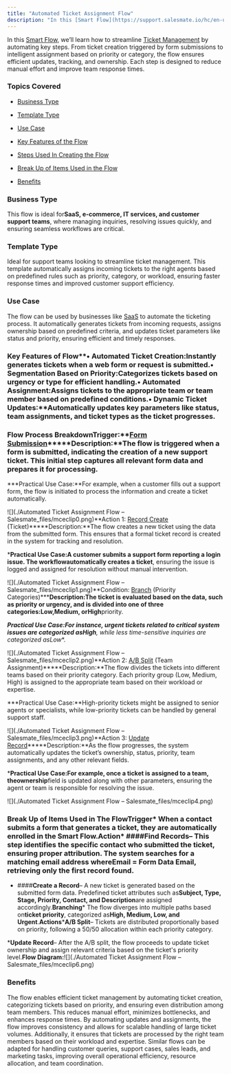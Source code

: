 ```yaml
---
title: "Automated Ticket Assignment Flow"
description: "In this [Smart Flow](https://support.salesmate.io/hc/en-us/articles/36651018577945-Introduction-to-Smart-Flow), we’ll learn how to streamline [Ticket"
---
```


In this [Smart Flow](https://support.salesmate.io/hc/en-us/articles/36651018577945-Introduction-to-Smart-Flow), we’ll learn how to streamline [Ticket Management](https://support.salesmate.io/hc/en-us/categories/25980761356185-Ticket-Management-SLA-s) by automating key steps. From ticket creation triggered by form submissions to intelligent assignment based on priority or category, the flow ensures efficient updates, tracking, and ownership. Each step is designed to reduce manual effort and improve team response times.



### Topics Covered


*   [Business Type](https://support.salesmate.io/hc/en-us/articles/42347418669209-Automated-Ticket-Assignment-Flow#h_01JHZXBCYX17AQAT4KGKAFC6M4)

*   [Template Type](https://support.salesmate.io/hc/en-us/articles/42347418669209-Automated-Ticket-Assignment-Flow#01JHZXFD9EJGR7QCB6A5RHB5HZ)

*   [Use Case](https://support.salesmate.io/hc/en-us/articles/42347418669209-Automated-Ticket-Assignment-Flow#01JHZXFD9EJGR7QCB6A5RHB5HZ)

*   [Key Features of the Flow](https://support.salesmate.io/hc/en-us/articles/42347418669209-Automated-Ticket-Assignment-Flow#01JHZXHG6TY8S1SZ57BH3G6T6D)

*   [Steps Used In Creating the Flow](https://support.salesmate.io/hc/en-us/articles/42347418669209-Automated-Ticket-Assignment-Flow#01JHZXKFC4KFBWW67SWPPWDHT9)

*   [Break Up of Items Used in the Flow](https://support.salesmate.io/hc/en-us/articles/42347418669209-Automated-Ticket-Assignment-Flow#h_01JHT979E2NZ3VK5JH7FTYRVYV)

*   [Benefits](https://support.salesmate.io/hc/en-us/articles/42347418669209-Automated-Ticket-Assignment-Flow#01JHZZ28ER74CF0A7KG6N1M32Z)


### Business Type

This flow is ideal for**SaaS, e-commerce, IT services, and customer support teams**, where managing inquiries, resolving issues quickly, and ensuring seamless workflows are critical.


### Template Type

Ideal for support teams looking to streamline ticket management. This template automatically assigns incoming tickets to the right agents based on predefined rules such as priority, category, or workload, ensuring faster response times and improved customer support efficiency.


### Use Case

The flow can be used by businesses like [SaaS](https://www.salesmate.io/crm-saas-startups/) to automate the ticketing process. It automatically generates tickets from incoming requests, assigns ownership based on predefined criteria, and updates ticket parameters like status and priority, ensuring efficient and timely responses.



### Key Features of Flow**• Automated Ticket Creation:**Instantly generates tickets when a web form or request is submitted.**• Segmentation Based on Priority:**Categorizes tickets based on urgency or type for efficient handling.**• Automated Assignment:**Assigns tickets to the appropriate team or team member based on predefined conditions.**• Dynamic Ticket Updates:**Automatically updates key parameters like status, team assignments, and ticket types as the ticket progresses.



### Flow Process Breakdown**Trigger**:**[Form Submission](https://support.salesmate.io/hc/en-us/articles/37775479211289-Form-Submitted)*****Description:**The flow is triggered when a form is submitted, indicating the creation of a new support ticket. This initial step captures all relevant form data and prepares it for processing.

***Practical Use Case:**For example, when a customer fills out a support form, the flow is initiated to process the information and create a ticket automatically.

![](./Automated Ticket Assignment Flow – Salesmate_files/mceclip0.png)**Action 1: [Record Create](https://support.salesmate.io/hc/en-us/articles/36763966875289-Record-Created) (Ticket)*****Description:**The flow creates a new ticket using the data from the submitted form. This ensures that a formal ticket record is created in the system for tracking and resolution.

***Practical Use Case:**A customer submits a support form reporting a login issue. The workflow**automatically creates a ticket**, ensuring the issue is logged and assigned for resolution without manual intervention.

![](./Automated Ticket Assignment Flow – Salesmate_files/mceclip1.png)**Condition: [Branch](https://support.salesmate.io/hc/en-us/articles/37780627045657-Branch) (Priority Categories)*****Description:**The ticket is evaluated based on the data, such as priority or urgency, and is divided into one of three categories:**Low**,**Medium**, or**High**priority.

***Practical Use Case:**For instance, urgent tickets related to critical system issues are categorized as**High**, while less time-sensitive inquiries are categorized as**Low**.

![](./Automated Ticket Assignment Flow – Salesmate_files/mceclip2.png)**Action 2: [A/B Split](https://support.salesmate.io/hc/en-us/articles/38138391340185-A-B-Split) (Team Assignment)*****Description:**The flow divides the tickets into different teams based on their priority category. Each priority group (Low, Medium, High) is assigned to the appropriate team based on their workload or expertise.

***Practical Use Case:**High-priority tickets might be assigned to senior agents or specialists, while low-priority tickets can be handled by general support staff.

![](./Automated Ticket Assignment Flow – Salesmate_files/mceclip3.png)**Action 3: [Update Record](https://support.salesmate.io/hc/en-us/articles/38138030465817-Update-Record)*****Description:**As the flow progresses, the system automatically updates the ticket’s ownership, status, priority, team assignments, and any other relevant fields.

***Practical Use Case:**For example, once a ticket is assigned to a team, the**ownership**field is updated along with other parameters, ensuring the agent or team is responsible for resolving the issue.

![](./Automated Ticket Assignment Flow – Salesmate_files/mceclip4.png)


### Break Up of Items Used in The Flow**Trigger***   When a contact submits a form that generates a ticket, they are automatically enrolled in the Smart Flow.**Action***   ####**Find Records**– This step identifies the specific contact who submitted the ticket, ensuring proper attribution. The system searches for a matching email address where**Email = Form Data Email**, retrieving only the first record found.


*   ####**Create a Record**– A new ticket is generated based on the submitted form data. Predefined ticket attributes such as**Subject, Type, Stage, Priority, Contact, and Description**are assigned accordingly.**Branching***   The flow diverges into multiple paths based on**ticket priority**, categorized as**High, Medium, Low, and Urgent**.**Actions*****A/B Split**– Tickets are distributed proportionally based on priority, following a 50/50 allocation within each priority category.


***Update Record**– After the A/B split, the flow proceeds to update ticket ownership and assign relevant criteria based on the ticket's priority level.**Flow Diagram:**![](./Automated Ticket Assignment Flow – Salesmate_files/mceclip6.png)


### Benefits

The flow enables efficient ticket management by automating ticket creation, categorizing tickets based on priority, and ensuring even distribution among team members. This reduces manual effort, minimizes bottlenecks, and enhances response times. By automating updates and assignments, the flow improves consistency and allows for scalable handling of large ticket volumes. Additionally, it ensures that tickets are processed by the right team members based on their workload and expertise. Similar flows can be adapted for handling customer queries, support cases, sales leads, and marketing tasks, improving overall operational efficiency, resource allocation, and team coordination.
